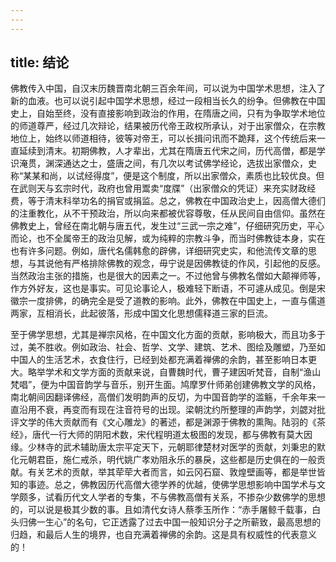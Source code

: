 ```yaml
---
---
---
```

title: 结论
---




佛教传入中国，自汉末历魏晋南北朝三百余年间，可以说为中国学术思想，注入了新的血液。也可以说引起中国学术思想，经过一段相当长久的纷争。但佛教在中国史上，自始至终，没有直接影响到政治的作用，在隋唐之间，只有为争取学术地位的师道尊严，经过几次辩论，结果被历代帝王政权所承认，对于出家僧众，在宗教地位上，始终以师道相待，彼等对帝王，可以长揖问讯而不跪拜，这个传统后来一直延续到清末。初期佛教，人才辈出，尤其在隋唐五代宋之间，历代高僧，都是学识淹贯，渊深通达之士，盛唐之间，有几次以考试佛学经论，选拔出家僧众，史称“某某和尚，以试经得度”，便是这个制度，所以出家僧众，素质也比较优良。但在武则天与玄宗时代，政府也曾用鬻卖“度牒”（出家僧众的凭证）来充实财政经费，等于清末科举功名的捐官或捐监。总之，佛教在中国政治史上，因高僧大德们的注重教化，从不干预政治，所以向来都被优容尊敬，任从民间自由信仰。虽然在佛教史上，曾经在南北朝与唐五代，发生过“三武一宗之难”，仔细研究历史，平心而论，也不全属帝王的政治见解，或为纯粹的宗教斗争，而当时佛教徒本身，实在也有许多问题。例如，唐代名儒韩愈的辟佛，详细研究史实，和他流传文章的思想，与其说他有严格排除佛教的观念，毋宁说是因佛教徒的作风，引起他的反感。当然政治主张的措施，也是很大的因素之一。不过他曾与佛教名僧如大颠禅师等，作方外好友，这也是事实。可见论事论人，极难轻下断语，不可遽从成见。倒是宋徽宗一度排佛，的确完全是受了道教的影响。此外，佛教在中国史上，一直与儒道两家，互相消长，此起彼落，形成中国文化思想儒释道三家的巨流。

至于佛学思想，尤其是禅宗风格，在中国文化方面的贡献，影响极大，而且功多于过，美不胜收。例如政治、社会、哲学、文学、建筑、艺术、图绘及雕塑，乃至如中国人的生活艺术，衣食住行，已经到处都充满着禅佛的余韵，甚至影响日本更大。略举学术和文学方面的贡献来说，自曹魏时代，曹子建因听梵音，自制“渔山梵唱”，便为中国音韵学与音乐，别开生面。鸠摩罗什师弟创建佛教文学的风格，南北朝间因翻译佛经，高僧们发明韵声的反切，为中国音韵学的滥觞，千余年来一直沿用不衰，再变而有现在注音符号的出现。梁朝沈约所整理的声韵学，刘勰对批评文学的伟大贡献而有《文心雕龙》的著述，都是渊源于佛教的熏陶。陆羽的《茶经》，唐代一行大师的阴阳术数，宋代程明道太极图的发现，都与佛教有莫大因缘。少林寺的武术辅助唐太宗平定天下，元朝耶律楚材对医学的贡献，刘秉忠的默化元朝君臣，施仁戒杀，明代姚广孝劝阻永乐的暴戾，这些都是历史俱在的一般贡献。有关艺术的贡献，举其荦荦大者而言，如云冈石窟、敦煌壁画等，都是举世皆知的事迹。总之，佛教因历代高僧大德学养的优越，使佛学思想影响中国学术与文学颇多，试看历代文人学者的专集，不与佛教高僧有关系，不掺杂少数佛学的思想的，可以说是极其少数的事。且如清代女诗人蔡季玉所作：“赤手屠鲸千载事，白头归佛一生心”的名句，它正透露了过去中国一般知识分子之所蕲致，最高思想的归趋，和最后人生的境界，也自充满着禅佛的余韵。这是具有权威性的代表意义的！